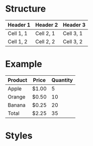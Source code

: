 # Structure
| Header 1 | Header 2 | Header 3 |
|---|---|---|
| Cell 1, 1 | Cell 2, 1 | Cell 3, 1 |
| Cell 1, 2 | Cell 2, 2 | Cell 3, 2 |

# Example
| Product | Price | Quantity |
|---|---|---|
| Apple | $1.00 | 5 |
| Orange | $0.50 | 10 |
| Banana | $0.25 | 20 |
| Total | $2.25 | 35 |

# Styles